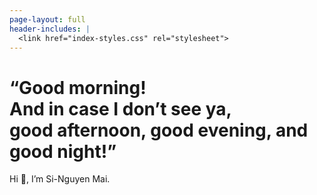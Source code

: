 ```yaml
---
page-layout: full
header-includes: |
  <link href="index-styles.css" rel="stylesheet">
---
```


# "Good morning! <br> And in case I don't see ya, <br> good afternoon, good evening, and good night!"

Hi 👋, I'm Si-Nguyen Mai.
